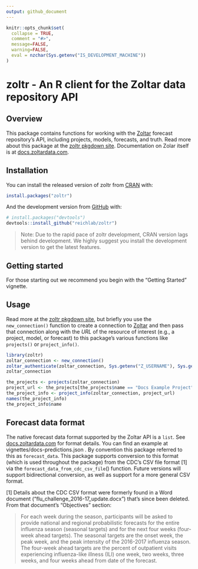 ```yaml
---
output: github_document
---
```


<!-- README.md is generated from README.Rmd. Please edit the .Rmd file. -->

```r
knitr::opts_chunk$set(
  collapse = TRUE,
  comment = "#>",
  message=FALSE,
  warning=FALSE,
  eval = nzchar(Sys.getenv("IS_DEVELOPMENT_MACHINE"))
)
```


# zoltr - An R client for the Zoltar data repository API

## Overview

This package contains functions for working with the [Zoltar](https://www.zoltardata.com/) forecast repository's API, including projects, models, forecasts, and truth. Read more about this package at the [zoltr pkgdown site](http://reichlab.io/zoltr/). Documentation on Zolar itself is at [docs.zoltardata.com](https://docs.zoltardata.com/).


## Installation

You can install the released version of zoltr from [CRAN](https://CRAN.R-project.org) with:

``` r
install.packages("zoltr")
```

And the development version from [GitHub](https://github.com/) with:

``` r
# install.packages("devtools")
devtools::install_github("reichlab/zoltr")
```

> Note: Due to the rapid pace of zoltr development, CRAN version lags behind development. We highly suggest you install the development version to get the latest features.  


## Getting started

For those starting out we recommend you begin with the "Getting Started" vignette.


## Usage

Read more at the [zoltr pkgdown site](http://reichlab.io/zoltr/), but briefly you use the `new_connection()` function to create a connection to [Zoltar](https://www.zoltardata.com/) and then pass that connection along with the _URL_ of the resource of interest (e.g., a project, model, or forecast) to this package's various functions like `projects()` or `project_info()`.

```r
library(zoltr)
zoltar_connection <- new_connection()
zoltar_authenticate(zoltar_connection, Sys.getenv("Z_USERNAME"), Sys.getenv("Z_PASSWORD"))
zoltar_connection

the_projects <- projects(zoltar_connection)
project_url <- the_projects[the_projects$name == "Docs Example Project", "url"]
the_project_info <- project_info(zoltar_connection, project_url)
names(the_project_info)
the_project_info$name
```


## Forecast data format

The native forecast data format supported by the Zoltar API is a `list`. See [docs.zoltardata.com](https://docs.zoltardata.com/) for format details. You can find an example at vignettes/docs-predictions.json . By convention this package referred to this as `forecast_data`. This package supports conversion to this format (which is used throughout the package) from the CDC's CSV file format [1] via the `forecast_data_from_cdc_csv_file`() function. Future versions will support bidirectional conversion, as well as support for a more general CSV format. 

[1] Details about the CDC CSV format were formerly found in a Word document ("flu_challenge_2016-17_update.docx") that's since been deleted. From that document's "Objectives" section:

> For each week during the season, participants will be asked to provide national and regional probabilistic forecasts for the entire influenza season (seasonal targets) and for the next four weeks (four-week ahead targets). The seasonal targets are the onset week, the peak week, and the peak intensity of the 2016-2017 influenza season. The four-week ahead targets are the percent of outpatient visits experiencing influenza-like illness (ILI) one week, two weeks, three weeks, and four weeks ahead from date of the forecast.
